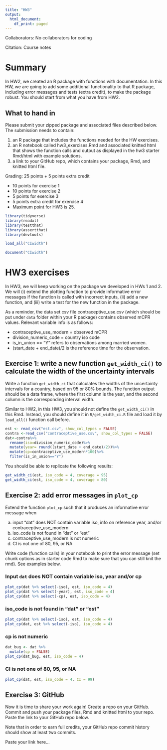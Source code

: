 ```yaml
---
title: "HW3"
output:
  html_document:
    df_print: paged
---
```


Collaborators: No collaborators for coding


Citation: Course notes

# Summary

In HW2, we created an R package with functions with documentation. In this HW, we are going to add some additional functionality to that R package, including error messages and tests (extra credit), to make the package robust. You should start from what you have from HW2.


## What to hand in
Please submit your zipped package and associated files described below.
The submission needs to contain:

1. an R package that includes the functions needed for the HW exercises.
2. an R notebook called hw3_exercises.Rmd and associated knitted html that shows the function calls and output as displayed in the hw3 starter Rmd/html with example solutions.
3. a link to your GitHub repo, which contains your package, Rmd, and knitted html file.

Grading: 25 points + 5 points extra credit

- 10 points for exercise 1
- 10 points for exercise 2
- 5 points for exercise 3
- 5 points extra credit for exercise 4
- Maximum point for HW3 is 25.

```r
library(tidyverse)
library(readxl)
library(testthat)
library(assertthat)
library(devtools)
```

```r
load_all("CIwidth")
```

```r
document("CIwidth")
```

# HW3 exercises

In HW3, we will keep working on the package we developed in HWs 1 and 2. We will (i) extend the plotting function to provide informative error messages if the function is called with incorrect inputs, (ii) add a new function, and (iii) write a test for the new function in the package. 

As a reminder, the data set csv file contraceptive_use.csv (which should be put under `data` folder within your R package) contains observed mCPR values. Relevant variable info is as follows:

- contraceptive_use_modern = observed mCPR 
- division_numeric_code = country iso code
- is_in_union == "Y" refers to observations among married women. 
- (start_date + end_date)/2 is the reference time for the observation. 


## Exercise 1: write a new function `get_width_ci()` to calculate the width of the uncertainty intervals

Write a function `get_width_ci` that calculates the widths of the uncertainty intervals for a country, based on 95 or 80% bounds. The function output should be a data frame, where the first column is the year, and the second column is the corresponding interval width.

Similar to HW2, in this HW3, you should not define the `get_width_ci()` in this Rmd. Instead, you should define it in `R/get_width_ci.R` file and load it by `load_all()` function call before.

```r
est <- read_csv("est.csv", show_col_types = FALSE)
contra <-read_csv("contraceptive_use.csv", show_col_types = FALSE)
dat<-contra%>%
  rename(iso=division_numeric_code)%>%
  mutate(year= round((start_date + end_date)/2))%>%
  mutate(cp=contraceptive_use_modern*100)%>%
  filter(is_in_union=="Y")
```

You should be able to replicate the following results:

```r
get_width_ci(est, iso_code = 4, coverage = 95)
get_width_ci(est, iso_code = 4, coverage = 80)
```

## Exercise 2: add error messages in `plot_cp`
Extend the function `plot_cp` such that it produces an informative error message when 

(a) input "dat" does NOT contain variable iso, info on reference year, and/or contraceptive_use_modern 
(b) iso_code is not found in "dat" or "est"
(c) contraceptive_use_modern is not numeric
(d) CI is not one of 80, 95, or NA

Write code (function calls) in your notebook to print the error message (set chunk options as in starter code Rmd to make sure that you can still knit the rmd). See examples below.


### Input `dat` does NOT contain variable iso, year and/or cp
```r
plot_cp(dat %>% select(-iso), est, iso_code = 4)
plot_cp(dat %>% select(-year), est, iso_code = 4)
plot_cp(dat %>% select(-cp), est, iso_code = 4)
```

### iso_code is not found in "dat" or "est"
```r
plot_cp(dat %>% select(-iso), est, iso_code = 4)
plot_cp(dat, est %>% select(-iso), iso_code = 4)
```

### cp is not numeric
```r
dat_bug <- dat %>%
  mutate(cp = FALSE)
plot_cp(dat_bug, est, iso_code = 4)
```

### CI is not one of 80, 95, or NA
```r
plot_cp(dat, est, iso_code = 4, CI = 99)
```

## Exercise 3: GitHub

Now it is time to share your work again! Create a repo on your GitHub. Commit and push your package files, Rmd and knitted html to your repo. Paste the link to your GitHub repo below. 

Note that in order to earn full credits, your GitHub repo commit history should show at least two commits.

Paste your link here...




